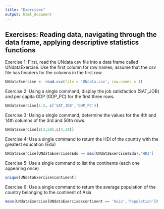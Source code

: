 ---
title: "Exercises"
output: html_document
---
## Exercises: Reading data, navigating through the data frame, applying descriptive statistics functions

Exercise 1: First, read the UNdata csv file into a data frame called UNdataExercise. Use the first column for row names; assume that the csv file has headers for the columns in the first row.
```{r}
UNdataExercise <- read.csv(file = 'UNdata.csv', row.names = 1)
```

Exercise 2: Using a single command, display the job satisfaction (SAT_JOB) and per capita GDP (GDP_PC) for the first three rows.
```{r}
UNdataExercise[1:3, c('SAT_JOB','GDP_PC')]
```

Exercise 3: Using a single command, determine the values for the 4th and 14th columns of the 3rd and 50th rows.
```{r}
UNdataExercise[c(3,50),c(4,14)]
```

Exercise 4: Use a single command to return the HDI of the country with the greatest education (Edu)
```{r}
UNdataExercise[UNdataExercise$Edu == max(UNdataExercise$Edu),'HDI']
```

Exercise 5: Use a single command to list the continents (each one appearing once)
```{r}
unique(UNdataExercise$continent)
```

Exercise 6: Use a single command to return the average population of the country belonging to the continent of Asia
```{r}
mean(UNdataExercise[UNdataExercise$continent == 'Asia','Population'])
```
